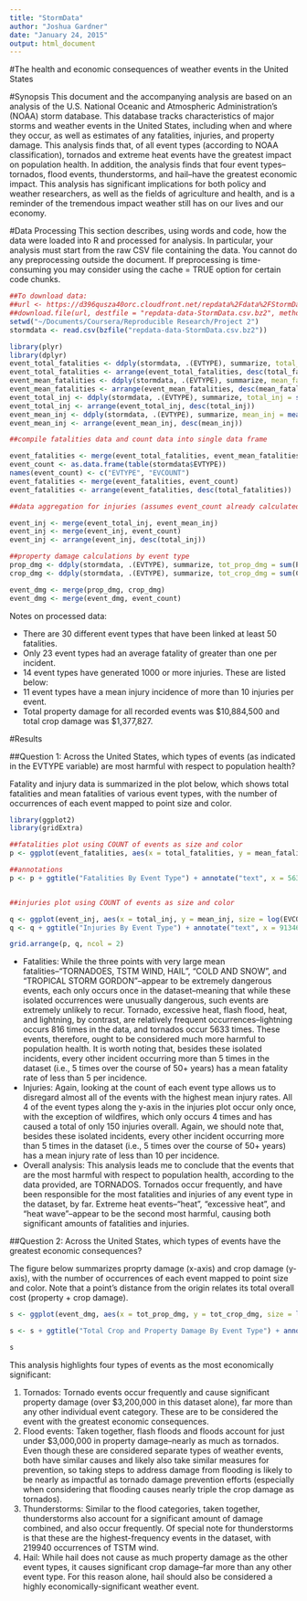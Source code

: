 ```yaml
---
title: "StormData"
author: "Joshua Gardner"
date: "January 24, 2015"
output: html_document
---
```

#The health and economic consequences of weather events in the United States

#Synopsis
This document and the accompanying analysis are based on an analysis of the U.S. National Oceanic and Atmospheric Administration's (NOAA) storm database. This database tracks characteristics of major storms and weather events in the United States, including when and where they occur, as well as estimates of any fatalities, injuries, and property damage. This analysis finds that, of all event types (according to NOAA classification), tornados and extreme heat events have the greatest impact on population health. In addition, the analysis finds that four event types--tornados, flood events, thunderstorms, and hail--have the greatest economic impact. This analysis has significant implications for both policy and weather researchers, as well as the fields of agriculture and health, and is a reminder of the tremendous impact weather still has on our lives and our economy.

#Data Processing
This section describes, using words and code, how the data were loaded into R and processed for analysis. In particular, your analysis must start from the raw CSV file containing the data. You cannot do any preprocessing outside the document. If preprocessing is time-consuming you may consider using the cache = TRUE option for certain code chunks.

```r
##To download data:
##url <- https://d396qusza40orc.cloudfront.net/repdata%2Fdata%2FStormData.csv.bz2
##download.file(url, destfile = "repdata-data-StormData.csv.bz2", method = "curl")
setwd("~/Documents/Coursera/Reproducible Research/Project 2")
stormdata <- read.csv(bzfile("repdata-data-StormData.csv.bz2"))

library(plyr)
library(dplyr)
event_total_fatalities <- ddply(stormdata, .(EVTYPE), summarize, total_fatalities = sum(FATALITIES))
event_total_fatalities <- arrange(event_total_fatalities, desc(total_fatalities))
event_mean_fatalities <- ddply(stormdata, .(EVTYPE), summarize, mean_fatalities = mean(FATALITIES, na.rm = TRUE))
event_mean_fatalities <- arrange(event_mean_fatalities, desc(mean_fatalities))
event_total_inj <- ddply(stormdata, .(EVTYPE), summarize, total_inj = sum(INJURIES))
event_total_inj <- arrange(event_total_inj, desc(total_inj))
event_mean_inj <- ddply(stormdata, .(EVTYPE), summarize, mean_inj = mean(INJURIES, na.rm = TRUE))
event_mean_inj <- arrange(event_mean_inj, desc(mean_inj))

##compile fatalities data and count data into single data frame

event_fatalities <- merge(event_total_fatalities, event_mean_fatalities)
event_count <- as.data.frame(table(stormdata$EVTYPE))
names(event_count) <- c("EVTYPE", "EVCOUNT")
event_fatalities <- merge(event_fatalities, event_count)
event_fatalities <- arrange(event_fatalities, desc(total_fatalities))

##data aggregation for injuries (assumes event_count already calculated)

event_inj <- merge(event_total_inj, event_mean_inj)
event_inj <- merge(event_inj, event_count)
event_inj <- arrange(event_inj, desc(total_inj))

##property damage calculations by event type
prop_dmg <- ddply(stormdata, .(EVTYPE), summarize, tot_prop_dmg = sum(PROPDMG))
crop_dmg <- ddply(stormdata, .(EVTYPE), summarize, tot_crop_dmg = sum(CROPDMG))

event_dmg <- merge(prop_dmg, crop_dmg)
event_dmg <- merge(event_dmg, event_count)

```

Notes on processed data:

* There are 30 different event types that have been linked at least 50 fatalities.
* Only 23 event types had an average fatality of greater than one per incident. 
* 14 event types have generated 1000 or more injuries. These are listed below:
* 11 event types have a mean injury incidence of more than 10 injuries per event.
* Total property damage for all recorded events was $10,884,500 and total crop damage was $1,377,827.

#Results

##Question 1: Across the United States, which types of events (as indicated in the EVTYPE variable) are most harmful with respect to population health?


Fatality and injury data is summarized in the plot below, which shows total fatalities and mean fatalities of various event types, with the number of occurrences of each event mapped to point size and color.


```r

library(ggplot2)
library(gridExtra)

##fatalities plot using COUNT of events as size and color
p <- ggplot(event_fatalities, aes(x = total_fatalities, y = mean_fatalities, size = log(EVCOUNT), color = log(EVCOUNT)), ymax = 7000) + geom_point() + theme(legend.position="bottom")

##annotations
p <- p + ggtitle("Fatalities By Event Type") + annotate("text", x = 5633, y = 0.09, label = "TORNADO", size = 2.5, vjust = 0) + annotate("text", x = 1903, y = 1.13, label = "EXCESSIVE HEAT", size = 2.5, vjust = 0) + annotate("text", x = 978, y = 0.018, label = "FLASH FLOOD", size = 2.5, vjust = 1, hjust = 0) + annotate("text", x = 937, y = 1.22, label = "HEAT", size = 2.5, vjust = 0) + annotate("text", x = 816, y = 0.05, label = "LIGHTNING", size = 2.5, vjust = 0, hjust = 1) + annotate("text", x = 25, y = 25, label = "TORNADOES, TSTM WIND, HAIL", size = 2.5, vjust = 0, hjust = 0) + annotate("text", x = 14, y = 14, label = "COLD AND SNOW", size = 2.5, vjust = 0, hjust = 0) + annotate("text", x = 8, y = 8, label = "TROPICAL STORM GORDON", size = 2.5, vjust = 0, hjust = 0)


##injuries plot using COUNT of events as size and color

q <- ggplot(event_inj, aes(x = total_inj, y = mean_inj, size = log(EVCOUNT), color = log(EVCOUNT))) + geom_point() + theme(legend.position="bottom")
q <- q + ggtitle("Injuries By Event Type") + annotate("text", x = 91346, y = 1.5, label = "TORNADO", size = 2.5, vjust = 0) + annotate("text", x = 6525, y = 3.9, label = "EXCESSIVE HEAT", size = 2.5, vjust = 0, hjust = 0) + annotate("text", x = 70, y = 70, label = "HEAT WAVE", size = 2.5, vjust = 0, hjust = 0) + annotate("text", x = 43, y = 43, label = "TROPICAL STORM GORDON", size = 2.5, vjust = 0, hjust = 0) + annotate("text", x = 150, y = 37.5, label = "WILD FIRES", size = 2.5, vjust = 0, hjust = 0) + annotate("text", x = 27, y = 27, label = "THUNDERSTORMW", size = 2.5, vjust = 0, hjust = 0)

grid.arrange(p, q, ncol = 2)
```

* Fatalities: While the three points with very large mean fatalities--"TORNADOES, TSTM WIND, HAIL", "COLD AND SNOW", and "TROPICAL STORM GORDON"--appear to be extremely dangerous events, each only occurs once in the dataset--meaning that while these isolated occurrences were unusually dangerous, such events are extremely unlikely to recur. Tornado, excessive heat, flash flood, heat, and lightning, by contrast, are relatively frequent occurrences--lightning occurs 816 times in the data, and tornados occur 5633 times. These events, therefore, ought to be considered much more harmful to population health. It is worth noting that, besides these isolated incidents, every other incident occurring more than 5 times in the dataset (i.e., 5 times over the course of 50+ years) has a mean fatality rate of less than 5 per incidence.
* Injuries: Again, looking at the count of each event type allows us to disregard almost all of the events with the highest mean injury rates. All 4 of the event types along the y-axis in the injuries plot occur only once, with the exception of wildfires, which only occurs 4 times and has caused a total of only 150 injuries overall. Again, we should note  that, besides these isolated incidents, every other incident occurring more than 5 times in the dataset (i.e., 5 times over the course of 50+ years) has a mean injury rate of less than 10 per incidence.
* Overall analysis: This analysis leads me to conclude that the events that are the most harmful with respect to population health, according to the data provided, are TORNADOS. Tornados occur frequently, and have been responsible for the most fatalities and injuries of any event type in the dataset, by far. Extreme heat events--"heat", "excessive heat", and "heat wave"--appear to be the second most harmful, causing both significant amounts of fatalities and injuries.


##Question 2: Across the United States, which types of events have the greatest economic consequences?

The figure below summarizes proprty damage (x-axis) and crop damage (y-axis), with the number of occurrences of each event mapped to point size and color. Note that a point's distance from the origin relates its total overall cost (property + crop damage).

```r

s <- ggplot(event_dmg, aes(x = tot_prop_dmg, y = tot_crop_dmg, size = log(EVCOUNT), color = log(EVCOUNT))) + geom_point() + theme(legend.position="right")

s <- s + ggtitle("Total Crop and Property Damage By Event Type") + annotate("text", x = 3212258.2, y = 100018.5, label = "TORNADO", size = 2.5, vjust = 0) + annotate("text", x = 1420124.6, y = 179200.46, label = "FLASH FLOOD", size = 2.5, vjust = 0) + annotate("text", x = 1335965.6, y = 109202.60, label = "TSTM WIND", size = 2.5, vjust = 0) + annotate("text", x = 899938.5, y = 168037.88, label = "FLOOD", size = 2.5, vjust = 0) + annotate("text", x = 876844.2, y = 66791.45, label = "THUNDERSTORM WIND", size = 2.5, vjust = 0) + annotate("text", x = 688693.4, y = 579596.28, label = "HAIL", size = 2.5, vjust = 0)

s
```

This analysis highlights four types of events as the most economically significant:

1. Tornados: Tornado events occur frequently and cause significant property damage (over $3,200,000 in this dataset alone), far more than any other individual event category. These are to be considered the event with the greatest economic consequences.
2. Flood events: Taken together, flash floods and floods account for just under $3,000,000 in property damage--nearly as much as tornados. Even though these are considered separate types of weather events, both have similar causes and likely also take similar measures for prevention, so taking steps to address damage from flooding is likely to be nearly as impactful as tornado damage prevention efforts (especially when considering that flooding causes nearly triple the crop damage as tornados).
3. Thunderstorms: Similar to the flood categories, taken together, thunderstorms also account for a significant amount of damage combined, and also occur frequently. Of special note for thunderstorms is that these are the highest-frequency events in the dataset, with 219940 occurrences of TSTM wind.
4. Hail: While hail does not cause as much property damage as the other event types, it causes significant crop damage--far more than any other event type. For this reason alone, hail should also be considered a highly economically-significant weather event.


